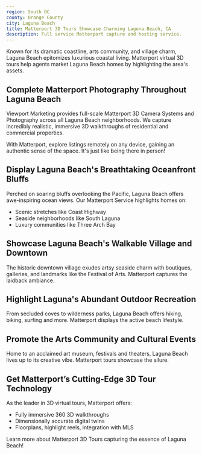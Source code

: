 ```yaml
---
region: South OC
county: Orange County
city: Laguna Beach
title: Matterport 3D Tours Showcase Charming Laguna Beach, CA
description: Full service Matterport capture and hosting service.
---
```


Known for its dramatic coastline, arts community, and village charm, Laguna Beach epitomizes luxurious coastal living. Matterport virtual 3D tours help agents market Laguna Beach homes by highlighting the area's assets.

## Complete Matterport Photography Throughout Laguna Beach
Viewport Marketing provides full-scale Matterport 3D Camera Systems and Photography across all Laguna Beach neighborhoods. We capture incredibly realistic, immersive 3D walkthroughs of residential and commercial properties.

With Matterport, explore listings remotely on any device, gaining an authentic sense of the space. It's just like being there in person!

## Display Laguna Beach's Breathtaking Oceanfront Bluffs
Perched on soaring bluffs overlooking the Pacific, Laguna Beach offers awe-inspiring ocean views. Our Matterport Service highlights homes on:

- Scenic stretches like Coast Highway
- Seaside neighborhoods like South Laguna
- Luxury communities like Three Arch Bay

## Showcase Laguna Beach's Walkable Village and Downtown
The historic downtown village exudes artsy seaside charm with boutiques, galleries, and landmarks like the Festival of Arts. Matterport captures the laidback ambiance.

## Highlight Laguna's Abundant Outdoor Recreation
From secluded coves to wilderness parks, Laguna Beach offers hiking, biking, surfing and more. Matterport displays the active beach lifestyle.

## Promote the Arts Community and Cultural Events
Home to an acclaimed art museum, festivals and theaters, Laguna Beach lives up to its creative vibe. Matterport tours showcase the allure.

## Get Matterport’s Cutting-Edge 3D Tour Technology
As the leader in 3D virtual tours, Matterport offers:

- Fully immersive 360 3D walkthroughs
- Dimensionally accurate digital twins
- Floorplans, highlight reels, integration with MLS

Learn more about Matterport 3D Tours capturing the essence of Laguna Beach!